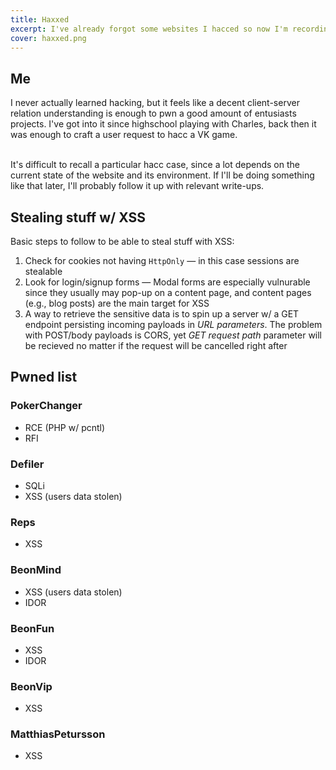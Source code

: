 ```yaml
---
title: Haxxed
excerpt: I've already forgot some websites I hacced so now I'm recording it
cover: haxxed.png
---
```


## Me

I never actually learned hacking, but it feels like a decent client-server relation understanding is enough to pwn a good amount of entusiasts projects. I've got into it since highschool playing with Charles, back then it was enough to craft a user request to hacc a VK game.

<br />
It's difficult to recall a particular hacc case, since a lot depends on the current
state of the website and its environment. If I'll be doing something like that later,
I'll probably follow it up with relevant write-ups.

## Stealing stuff w/ XSS

Basic steps to follow to be able to steal stuff with XSS:

1. Check for cookies not having `HttpOnly` — in this case sessions are stealable
2. Look for login/signup forms — Modal forms are especially vulnurable since they usually may pop-up on a content page, and content pages (e.g., blog posts) are the main target for XSS
3. A way to retrieve the sensitive data is to spin up a server w/ a GET endpoint persisting incoming payloads in _URL parameters_. The problem with POST/body payloads is CORS, yet _GET request path_ parameter will be recieved no matter if the request will be cancelled right after

## Pwned list

### PokerChanger

- RCE (PHP w/ pcntl)
- RFI

### Defiler

- SQLi
- XSS (users data stolen)

### Reps

- XSS

### BeonMind

- XSS (users data stolen)
- IDOR

### BeonFun

- XSS
- IDOR

### BeonVip

- XSS

### MatthiasPetursson

- XSS
